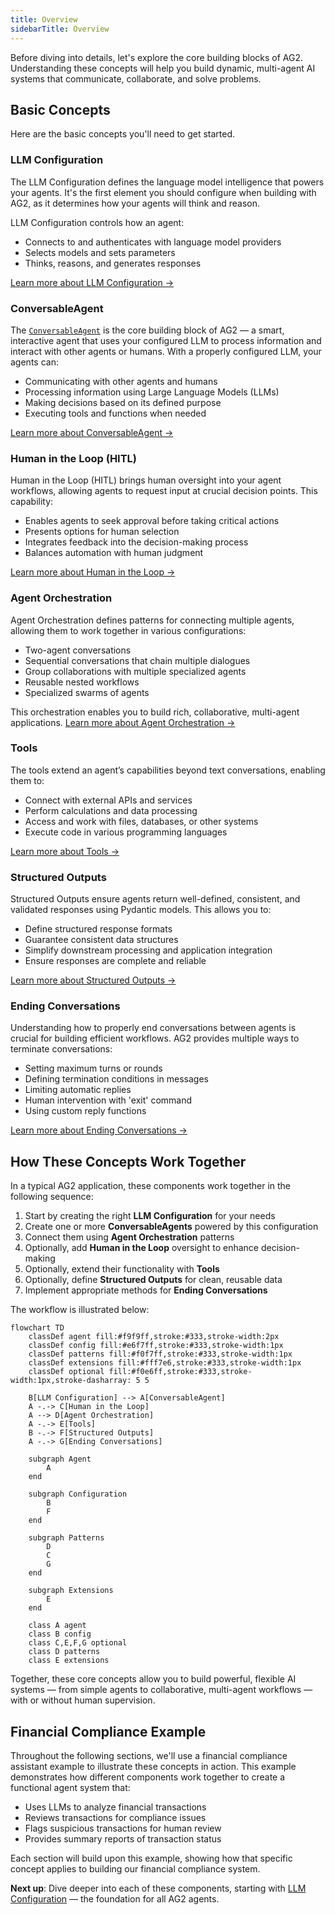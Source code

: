 ```yaml
---
title: Overview
sidebarTitle: Overview
---
```


Before diving into details, let's explore the core building blocks of AG2. Understanding these concepts will help you build dynamic, multi-agent AI systems that communicate, collaborate, and solve problems.

## Basic Concepts

Here are the basic concepts you'll need to get started.

### LLM Configuration

The LLM Configuration defines the language model intelligence that powers your agents. It's the first element you should configure when building with AG2, as it determines how your agents will think and reason.

LLM Configuration controls how an agent:

- Connects to and authenticates with language model providers
- Selects models and sets parameters
- Thinks, reasons, and generates responses

[Learn more about LLM Configuration →](../llm-configuration/llm-configuration)

### ConversableAgent

The [`ConversableAgent`](../../../api-reference/autogen/ConversableAgent) is the core building block of AG2 — a smart, interactive agent that uses your configured LLM to process information and interact with other agents or humans. With a properly configured LLM, your agents can:

- Communicating with other agents and humans
- Processing information using Large Language Models (LLMs)
- Making decisions based on its defined purpose
- Executing tools and functions when needed

[Learn more about ConversableAgent →](../conversable-agent)

### Human in the Loop (HITL)

Human in the Loop (HITL) brings human oversight into your agent workflows, allowing agents to request input at crucial decision points. This capability:

- Enables agents to seek approval before taking critical actions
- Presents options for human selection
- Integrates feedback into the decision-making process
- Balances automation with human judgment

[Learn more about Human in the Loop →](../human-in-the-loop)

### Agent Orchestration

Agent Orchestration defines patterns for connecting multiple agents, allowing them to work together in various configurations:

- Two-agent conversations
- Sequential conversations that chain multiple dialogues
- Group collaborations with multiple specialized agents
- Reusable nested workflows
- Specialized swarms of agents

This orchestration enables you to build rich, collaborative, multi-agent applications. [Learn more about Agent Orchestration →](../orchestration/orchestrations)

### Tools

The tools extend an agent’s capabilities beyond text conversations, enabling them to:

- Connect with external APIs and services
- Perform calculations and data processing
- Access and work with files, databases, or other systems
- Execute code in various programming languages

[Learn more about Tools →](../tools/basics)

### Structured Outputs

Structured Outputs ensure agents return well-defined, consistent, and validated responses using Pydantic models. This allows you to:

- Define structured response formats
- Guarantee consistent data structures
- Simplify downstream processing and application integration
- Ensure responses are complete and reliable

[Learn more about Structured Outputs →](../llm-configuration/structured-outputs)


### Ending Conversations
Understanding how to properly end conversations between agents is crucial for building efficient workflows. AG2 provides multiple ways to terminate conversations:

- Setting maximum turns or rounds
- Defining termination conditions in messages
- Limiting automatic replies
- Human intervention with 'exit' command
- Using custom reply functions

[Learn more about Ending Conversations →](../llm-configuration/structured-outputs)

## How These Concepts Work Together

In a typical AG2 application, these components work together in the following sequence:

1. Start by creating the right **LLM Configuration** for your needs
2. Create one or more **ConversableAgents** powered by this configuration
3. Connect them using **Agent Orchestration** patterns
4. Optionally, add **Human in the Loop** oversight to enhance decision-making
5. Optionally, extend their functionality with **Tools**
6. Optionally, define **Structured Outputs** for clean, reusable data
7. Implement appropriate methods for **Ending Conversations**

The workflow is illustrated below:

``` mermaid
flowchart TD
    classDef agent fill:#f9f9ff,stroke:#333,stroke-width:2px
    classDef config fill:#e6f7ff,stroke:#333,stroke-width:1px
    classDef patterns fill:#f0f7ff,stroke:#333,stroke-width:1px
    classDef extensions fill:#fff7e6,stroke:#333,stroke-width:1px
    classDef optional fill:#f0e6ff,stroke:#333,stroke-width:1px,stroke-dasharray: 5 5

    B[LLM Configuration] --> A[ConversableAgent]
    A -.-> C[Human in the Loop]
    A --> D[Agent Orchestration]
    A -.-> E[Tools]
    B -.-> F[Structured Outputs]
    A -.-> G[Ending Conversations]

    subgraph Agent
        A
    end

    subgraph Configuration
        B
        F
    end

    subgraph Patterns
        D
        C
        G
    end

    subgraph Extensions
        E
    end

    class A agent
    class B config
    class C,E,F,G optional
    class D patterns
    class E extensions
```

Together, these core concepts allow you to build powerful, flexible AI systems — from simple agents to collaborative, multi-agent workflows — with or without human supervision.

## Financial Compliance Example

Throughout the following sections, we'll use a financial compliance assistant example to illustrate these concepts in action. This example demonstrates how different components work together to create a functional agent system that:

- Uses LLMs to analyze financial transactions
- Reviews transactions for compliance issues
- Flags suspicious transactions for human review
- Provides summary reports of transaction status

Each section will build upon this example, showing how that specific concept applies to building our financial compliance system.

**Next up**: Dive deeper into each of these components, starting with [LLM Configuration](/docs/user-guide/basic-concepts/llm-configuration/llm-configuration) — the foundation for all AG2 agents.
